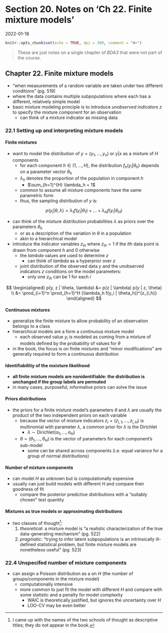 # Section 20. Notes on 'Ch 22. Finite mixture models'

2022-01-18

```r
knitr::opts_chunk$set(echo = TRUE, dpi = 300, comment = "#>")
```

> These are just notes on a single chapter of *BDA3* that were not part of the course.

## Chapter 22. Finite mixture models

- "when measurements of a random variable are taken under two different conditions" (pg. 519)
- where the data contains multiple subpopulations where each has a different, relatively simple model
- basic mixture modeling principle is to introduce *unobserved indicators* $z$ to specify the mixture component for an observation
  - can think of a mixture indicator as missing data

### 22.1 Setting up and interpreting mixture models {-}

#### Finite mixtures {-}

- want to model the distribution of $y = (y_1, \dots, y_n)$ or $y|x$  as a mixture of $H$ components
  - for each component $h \in (1, \dots, H)$, the distribution $f_h(y_i | \theta_h)$ depends on a parameter vector $\theta_h$
  - $\lambda_h$ denotes the proportion of the population in component $h$
    - $\sum_{h=1}^{H} \lambda_h = 1$
  - common to assume all mixture components have the same parametric form
  - thus, the sampling distribution of $y$ is:

$$
p(y_i | \theta, \lambda) = \lambda_1 f(y_i | \theta_1) + \dots + \lambda_H f(y_i | \theta_H)
$$

- can think of the mixture distribution probabilities $\lambda$ as priors over the parameters $\theta_h$
  - or as a description of the variation in $\theta$ in a population
  - akin to a hierarchical model
- introduce the indicator variables $z_{ih}$ where $z_{ih} = 1$ if the $i$th data point is drawn from component $h$ and 0 otherwise
  - the $lambda$ values are used to determine $z$
    - can think of $lambda$ as a hyperprior over $z$
  - joint distribution of the observed data $y$ and the unobserved indicators $z$ conditions on the model parameters:
    - only one $z_{ih}$ can be 1 for each $i$

$$
\begin{aligned}
p(y, z | \theta, \lambda) &= p(z | \lambda) p(y | z, \theta) \\
 &= \prod_{i=1}^n \prod_{h=1}^H (\lambda_h f(y_i | \theta_h))^{z_{i,h}}
\end{aligned}
$$

#### Continuous mixtures {-}

- generalize the finite mixture to allow probability of an observation belongs to a class
- hierarchical models are a form a continuous mixture model
  - each observed value $y_i$ is modeled as coming from a mixture of models defined by the probability of values for $\theta$
- in the book, the focus is on finite mixtures and "minor modifications" are generally required to form a continuous distribution

#### Identifiabilitiy of the mxixture likelihood {-}

- **all finite mixture models are nonidentifiable: the distribution is unchanged if the group labels are permuted**
- in many cases, purposeful, informative priors can solve the issue

#### Priors distributions {-}

- the priors for a finite mixture model's parameters $\theta$ and $\lambda$ are usually the product of the two independent priors on each variable
  - because the vector of mixture indicators $z_i = (z_{i,1}, \dots, z_{i,H})$ is multinomial with parameter $\lambda$, a common prior for $\lambda$ is the Dirichlet
    - $\lambda \sim \text{Dirichlet}(\alpha_1, \dots, \alpha_H)$
  - $\theta = (\theta_1, \dots, \theta_H)$ is the vector of parameters for each component's sub-model
    - some can be shared across components (i.e. equal variance for a group of normal distributions)

#### Number of mixture components {-}

- can model $H$ as unknown but is computationally expensive
- usually can just build models with different $H$ and compare their goodness of fit
  - compare the posterior predictive distributions with a "suitably chosen" test quantity

#### Mixtures as true models or approximating distributions {-}

- two classes of thought^[I came up with the names of the two schools of thought as descriptive titles; they do not appear in the book.]:
  1. *theoretical:* a mixture model is "a realistic characterization of the true data-generating mechanism" (pg. 522)
  2. *pragmatic:* "trying to infer latent subpopulations is an intrinsically ill-defined statistical problem, but finite mixture models are nonetheless useful" (pg. 523)

### 22.4 Unspecifed number of mixture components {-}

- can assign a Poisson distribution as a on $H$ (the number of groups/components in the mixture model)
  - computationally intensive
  - more common to just fit the model with different $H$ and compare with some statistic and a penalty for model complexity
    - WAIC is theoretically justified, but ignores the uncertainty over $H$
    - LOO-CV may be even better

